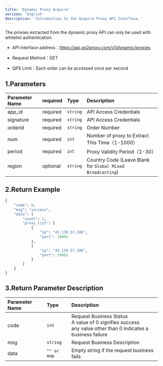 ```yaml
---
title: 'Dynamic Proxy Acquire'
version: 'English'
description: 'Introduction to the Acquire Proxy API Interface。'
---
```


<Note>The proxies extracted from the dynamic proxy API can only be used with whitelist authentication.</Note>

* API interface address：https://api.go2proxy.com/v1/dynamic/proxies

* Request Method：GET

* QPS Limit：Each order can be accessed once per second

## 1.Parameters

| Parameter Name       | required | Type       | Description            |
| :-------- | :- | :------- | :------------- |
| app_id   | required  | `string` | API Access Credentials        |
| signature | required  | `string` | API Access Credentials        |
| orderid   | required  | `string` | Order Number            |
| num       | required  | `int`    | Number of proxy to Extract This Time（1-1000）    |
| period    | required  | `int`    | Proxy Validity Period（1-30）      |
| region    | optional  | `string` | Country Code (Leave Blank for `Global Mixed Broadcasting`) |

## 2.Return Example

```python code example
{
    "code": 0,
    "msg": "success",
    "data": {
        "count": 2,
        "proxy_list": [
            {
                "ip": "43.130.57.106",
                "port": 10001
            },
            {
                "ip": "43.130.57.106",
                "port": 10002
            }
        ]
    }
}
```

## 3.Return Parameter Description

| Parameter Name    | Type            | Description                             |
| :------------------ | :------------------ | :----------------------------------------- |
| code   | `int`         | Request Business Status<br />A value of 0 signifies success <br />any value other than 0 indicates a business failure|
| msg    | `string`      | Request Business Description                 |
| data   | `"" or map`   | Empty string if the request business fails               |